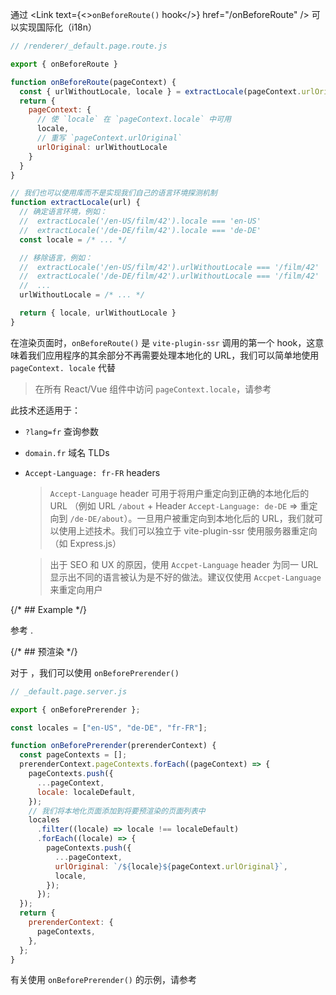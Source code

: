 
通过 <Link text={<><code>onBeforeRoute()</code> hook</>} href="/onBeforeRoute" /> 可以实现国际化（i18n）

```js
// /renderer/_default.page.route.js

export { onBeforeRoute }

function onBeforeRoute(pageContext) {
  const { urlWithoutLocale, locale } = extractLocale(pageContext.urlOriginal)
  return {
    pageContext: {
      // 使 `locale` 在 `pageContext.locale` 中可用
      locale,
      // 重写 `pageContext.urlOriginal`
      urlOriginal: urlWithoutLocale
    }
  }
}

// 我们也可以使用库而不是实现我们自己的语言环境探测机制
function extractLocale(url) {
  // 确定语言环境，例如：
  //  extractLocale('/en-US/film/42').locale === 'en-US'
  //  extractLocale('/de-DE/film/42').locale === 'de-DE'
  const locale = /* ... */

  // 移除语言，例如：
  //  extractLocale('/en-US/film/42').urlWithoutLocale === '/film/42'
  //  extractLocale('/de-DE/film/42').urlWithoutLocale === '/film/42'
  //  ...
  urlWithoutLocale = /* ... */

  return { locale, urlWithoutLocale }
}
```

在渲染页面时，`onBeforeRoute()` 是 `vite-plugin-ssr` 调用的第一个 hook，这意味着我们应用程序的其余部分不再需要处理本地化的 URL，我们可以简单地使用 `pageContext. locale` 代替

> 在所有 React/Vue 组件中访问 `pageContext.locale`，请参考 <Link href="/pageContext-anywhere" />

此技术还适用于：

- `?lang=fr` 查询参数
- `domain.fr` 域名 TLDs
- `Accept-Language: fr-FR` headers

  > `Accept-Language` header 可用于将用户重定向到正确的本地化后的 URL （例如 URL `/about` + Header `Accept-Language: de-DE` => 重定向到 `/de-DE/about`）。一旦用户被重定向到本地化后的 URL，我们就可以使用上述技术。我们可以独立于 vite-plugin-ssr 使用服务器重定向（如 Express.js）

  > 出于 SEO 和 UX 的原因，使用 `Accpet-Language` header 为同一 URL 显示出不同的语言被认为是不好的做法。建议仅使用 `Accpet-Language` 来重定向用户

{/* ## Example */}

参考 <RepoLink path='/examples/i18n/' />.

{/* ## 预渲染 */}

对于 <Link text="pre-rendering" href="/pre-rendering" />，我们可以使用 `onBeforePrerender()`

```js
// _default.page.server.js

export { onBeforePrerender };

const locales = ["en-US", "de-DE", "fr-FR"];

function onBeforePrerender(prerenderContext) {
  const pageContexts = [];
  prerenderContext.pageContexts.forEach((pageContext) => {
    pageContexts.push({
      ...pageContext,
      locale: localeDefault,
    });
    // 我们将本地化页面添加到将要预渲染的页面列表中
    locales
      .filter((locale) => locale !== localeDefault)
      .forEach((locale) => {
        pageContexts.push({
          ...pageContext,
          urlOriginal: `/${locale}${pageContext.urlOriginal}`,
          locale,
        });
      });
  });
  return {
    prerenderContext: {
      pageContexts,
    },
  };
}
```

有关使用 `onBeforePrerender()` 的示例，请参考 <RepoLink path='/examples/i18n/' />
